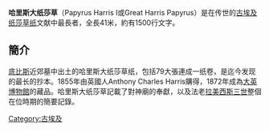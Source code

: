 {{Unreferenced|time=2012-7-17}}
'''哈里斯大纸莎草'''（Papyrus Harris I或Great Harris Papyrus）是在传世的[[古埃及|古埃及]][[纸莎草纸|纸莎草纸]]文献中最長者，全長41米，約有1500行文字。

== 簡介 ==
[[底比斯_(埃及)|底比斯]]近郊墓中出土的哈里斯大纸莎草纸，包括79大張連成一纸卷，是迄今发现的最长的抄本。1855年由英國人Anthony Charles Harris購得，1872年成為[[大英博物館|大英博物館]]的藏品。哈里斯大纸莎草記載了對神廟的奉獻，以及法老[[拉美西斯三世|拉美西斯三世]]整個在位時期的簡要記錄。

[[Category:古埃及|Category:古埃及]]
